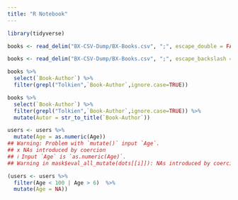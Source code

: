 ```yaml
---
title: "R Notebook"
---
```


```r
library(tidyverse)
```

```r
books <- read_delim("BX-CSV-Dump/BX-Books.csv", ";", escape_double = FALSE, trim_ws = TRUE)
```


```r
books <- read_delim("BX-CSV-Dump/BX-Books.csv", ";", escape_backslash = TRUE, escape_double = FALSE, trim_ws = TRUE)
```

```r
books %>%
  select(`Book-Author`) %>%
  filter(grepl("Tolkien",`Book-Author`,ignore.case=TRUE))
```
```r
books %>%
  select(`Book-Author`) %>%
  filter(grepl("Tolkien",`Book-Author`,ignore.case=TRUE)) %>%
  mutate(Autor = str_to_title(`Book-Author`))
```
```r
users <- users %>%
  mutate(Age = as.numeric(Age))
## Warning: Problem with `mutate()` input `Age`.
## x NAs introduced by coercion
## ℹ Input `Age` is `as.numeric(Age)`.
## Warning in mask$eval_all_mutate(dots[[i]]): NAs introduced by coercion
```
```r
(users <- users %>%
  filter(Age < 100 | Age > 6)  %>%
  mutate(Age = NA))
```

